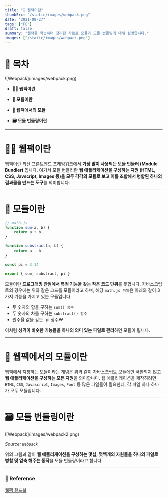 ```yaml
---
title: "🎒 웹팩이란"
thumbSrc: "/static/images/webpack.png"
date: "2021-08-27"
tags: ["FE"]
draft: false
summary: "웹팩을 학습하며 정리한 자료로 모듈과 모듈 번들링에 대해 설명합니다."
images: ["/static/images/webpack.png"]
---
```


# 📌 목차

![Webpack]/images/webpack.png)

- **💁🏻 웹팩이란**

- **📂 모듈이란**

- **🤔 웹팩에서의 모듈**

- **🗃️ 모듈 번들링이란**

---

# 💁🏻 웹팩이란

웹팩이란 최신 프론트엔드 프레임워크에서 **가장 많이 사용되는 모듈 번들러 (Module Bundler)** 입니다. 여기서 모듈 번들러란 **웹 애플리케이션을 구성하는 자원 (HTML, CSS, Javscript, Images 등)을 모두 각각의 모듈로 보고 이를 조합해서 병합된 하나의 결과물을 만드는 도구**를 의미합니다.

---

# 📂 모듈이란

```javascript
// math.js
function sum(a, b) {
	return a + b
}

function substract(a, b) {
	return a - b
}

const pi = 3.14

export { sum, substract, pi }
```

모듈이란 **프로그래밍 관점에서 특정 기능을 갖는 작은 코드 단위**를 뜻합니다. 자바스크립트의 경우에는 위와 같은 코드를 모듈이라고 하며, 해당 `math.js 파일`은 아래와 같이 3가지 기능을 가지고 있는 모듈입니다.

- 두 숫자의 합을 구하는 `sum() 함수`
- 두 숫자의 차를 구하는 `substract() 함수`
- 원주율 값을 갖는 `pi 상수₩

이처럼 **성격이 비슷한 기능들을 하나의 의미 있는 파일로 관리**하면 모듈이 됩니다.

---

# 🤔 웹팩에서의 모듈이란

웹팩에서 지칭하는 모듈이라는 개념은 위와 같이 자바스크립트 모듈에만 국한되지 않고 **웹 애플리케이션을 구성하는 모든 자원**을 의미합니다. 웹 애플리케이션을 제작하려면 `HTML`, `CSS`, `Javascript`, `Images`, `Font` 등 많은 파일들이 필요한데, 각 파일 하나 하나가 모두 모듈입니다.

---

# 🗃️ 모듈 번들링이란

![Webpack]/images/webpack2.png)

_Source: `Webpack`_

위의 그림과 같이 **웹 애플리케이션을 구성하는 몇십, 몇백개의 자원들을 하나의 파일로 병합 및 압축 해주는 동작**을 모듈 번들링이라고 합니다.

---

### 🔗 Reference

[웹팩 핸드북](https://joshua1988.github.io/webpack-guide/webpack/what-is-webpack.html#%EC%9B%B9%ED%8C%A9%EC%9D%B4%EB%9E%80)
